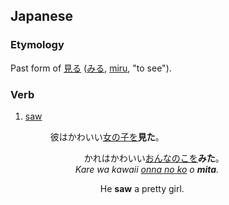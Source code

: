 ==Japanese==
{{ja-kanjitab|見}}

===Etymology===
Past form of [[見る]] ([[みる]], [[miru]], "to see").

===Verb===
{{ja-verb form|kk|hira=みた|rom=mita}}

# [[saw]]
#: 彼はかわいい[[女の子]]を'''見た'''。
#:: 　かれはかわいい[[おんなのこ]]を'''みた'''。
#:: ''Kare wa kawaii [[onna no ko]] o '''mita'''.''
#::: He '''saw''' a pretty girl.